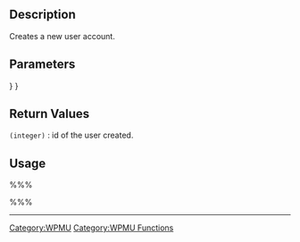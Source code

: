 == Description ==
Creates a new user account.

== Parameters ==
{{Parameter|$user_name|string|The username of the user to be created.}}
{{Parameter|$password| string | The password of the user to be created.}}}
{{Parameter|$email| string | The email address of the user to be created.}}}

== Return Values ==
; <tt>(integer)</tt> : id of the user created.

== Usage ==
%%%<?php wpmu_create_user($user_name, $password, $email); ?>%%%

----

[[Category:WPMU]]
[[Category:WPMU Functions]]